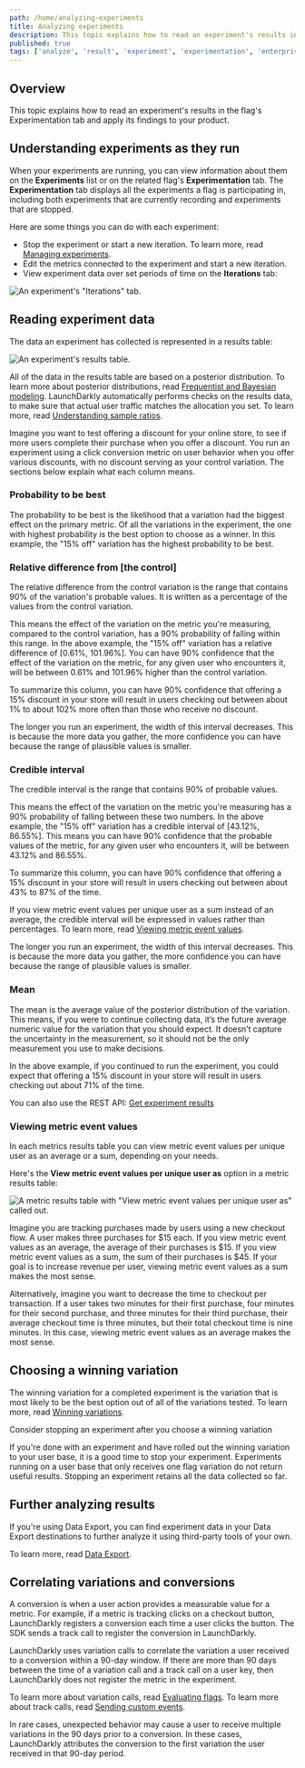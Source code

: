 ```yaml
---
path: /home/analyzing-experiments
title: Analyzing experiments
description: This topic explains how to read an experiment's results in the flag's Experimentation tab and apply its findings to your product.
published: true
tags: ['analyze', 'result', 'experiment', 'experimentation', 'enterprise']
---
```


## Overview

This topic explains how to read an experiment's results in the flag's Experimentation tab and apply its findings to your product.

## Understanding experiments as they run

When your experiments are running, you can view information about them on the **Experiments** list or on the related flag's **Experimentation** tab. The **Experimentation** tab displays all the experiments a flag is participating in, including both experiments that are currently recording and experiments that are stopped.

Here are some things you can do with each experiment:

- Stop the experiment or start a new iteration. To learn more, read [Managing experiments](/home/analyzing-experiments/managing).
- Edit the metrics connected to the experiment and start a new iteration.
- View experiment data over set periods of time on the **Iterations** tab:

![An experiment's "Iterations" tab.](experiment-iterations-tab.png)

## Reading experiment data

The data an experiment has collected is represented in a results table:

![An experiment's results table.](experiment-results-table.png)

All of the data in the results table are based on a posterior distribution. To learn more about posterior distributions, read [Frequentist and Bayesian modeling](/guides/experimentation/bayesian#frequentist-and-bayesian-modeling). LaunchDarkly automatically performs checks on the results data, to make sure that actual user traffic matches the allocation you set. To learn more, read [Understanding sample ratios](/home/analyzing-experiments/sample-ratios).

Imagine you want to test offering a discount for your online store, to see if more users complete their purchase when you offer a discount. You run an experiment using a click conversion metric on user behavior when you offer various discounts, with no discount serving as your control variation. The sections below explain what each column means.

### Probability to be best

The probability to be best is the likelihood that a variation had the biggest effect on the primary metric. Of all the variations in the experiment, the one with highest probability is the best option to choose as a winner. In this example, the "15% off" variation has the highest probability to be best.

### Relative difference from [the control]

The relative difference from the control variation is the range that contains 90% of the variation's probable values. It is written as a percentage of the values from the control variation.

This means the effect of the variation on the metric you're measuring, compared to the control variation, has a 90% probability of falling within this range. In the above example, the "15% off" variation has a relative difference of [0.61%, 101.96%]. You can have 90% confidence that the effect of the variation on the metric, for any given user who encounters it, will be between 0.61% and 101.96% higher than the control variation.

To summarize this column, you can have 90% confidence that offering a 15% discount in your store will result in users checking out between about 1% to about 102% more often than those who receive no discount.

The longer you run an experiment, the width of this interval decreases. This is because the more data you gather, the more confidence you can have because the range of plausible values is smaller.

### Credible interval

The credible interval is the range that contains 90% of probable values.

This means the effect of the variation on the metric you're measuring has a 90% probability of falling between these two numbers. In the above example, the "15% off" variation has a credible interval of [43.12%, 86.55%]. This means you can have 90% confidence that the probable values of the metric, for any given user who encounters it, will be between 43.12% and 86.55%. 

To summarize this column, you can have 90% confidence that offering a 15% discount in your store will result in users checking out between about 43% to 87% of the time.

If you view metric event values per unique user as a sum instead of an average, the credible interval will be expressed in values rather than percentages. To learn more, read [Viewing metric event values](#viewing-metric-event-values).

The longer you run an experiment, the width of this interval decreases. This is because the more data you gather, the more confidence you can have because the range of plausible values is smaller.

### Mean

The mean is the average value of the posterior distribution of the variation. This means, if you were to continue collecting data, it’s the future average numeric value for the variation that you should expect. It doesn’t capture the uncertainty in the measurement, so it should not be the only measurement you use to make decisions.

In the above example, if you continued to run the experiment, you could expect that offering a 15% discount in your store will result in users checking out about 71% of the time.

<LearnMore>

You can also use the REST API: [Get experiment results](https://apidocs.launchdarkly.com/tag/Experiments-(beta)#operation/getExperimentResults)

</LearnMore>

### Viewing metric event values

In each metrics results table you can view metric event values per unique user as an average or a sum, depending on your needs.

Here's the **View metric event values per unique user as** option in a metric results table:

![A metric results table with "View metric event values per unique user as" called out.](experiment-card-view-metric-event-callout.png)

Imagine you are tracking purchases made by users using a new checkout flow. A user makes three purchases for $15 each. If you view metric event values as an average, the average of their purchases is $15. If you view metric event values as a sum, the sum of their purchases is $45. If your goal is to increase revenue per user, viewing metric event values as a sum makes the most sense.

Alternatively, imagine you want to decrease the time to checkout per transaction. If a user takes two minutes for their first purchase, four minutes for their second purchase, and three minutes for their third purchase, their average checkout time is three minutes, but their total checkout time is nine minutes. In this case, viewing metric event values as an average makes the most sense.

## Choosing a winning variation

The winning variation for a completed experiment is the variation that is most likely to be the best option out of all of the variations tested. To learn more, read [Winning variations](/home/analyzing-experiments/winning-variation).

<Callout intent="info">
<CalloutTitle>Consider stopping an experiment after you choose a winning variation</CalloutTitle>
<CalloutDescription>

If you're done with an experiment and have rolled out the winning variation to your user base, it is a good time to stop your experiment. Experiments running on a user base that only receives one flag variation do not return useful results. Stopping an experiment retains all the data collected so far.

</CalloutDescription>
</Callout>

## Further analyzing results

If you're using Data Export, you can find experiment data in your Data Export destinations to further analyze it using third-party tools of your own.

To learn more, read [Data Export](/home/data-export).

## Correlating variations and conversions

A conversion is when a user action provides a measurable value for a metric. For example, if a metric is tracking clicks on a checkout button, LaunchDarkly registers a conversion each time a user clicks the button. The SDK sends a track call to register the conversion in LaunchDarkly.

LaunchDarkly uses variation calls to correlate the variation a user received to a conversion within a 90-day window. If there are more than 90 days between the time of a variation call and a track call on a user key, then LaunchDarkly does not register the metric in the experiment.

To learn more about variation calls, read [Evaluating flags](/sdk/features/evaluating). To learn more about track calls, read [Sending custom events](/sdk/features/events).

In rare cases, unexpected behavior may cause a user to receive multiple variations in the 90 days prior to a conversion. In these cases, LaunchDarkly attributes the conversion to the first variation the user received in that 90-day period.
